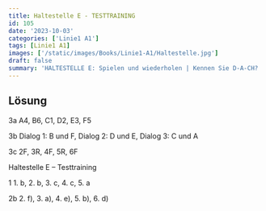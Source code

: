 ```yaml
---
title: Haltestelle E - TESTTRAINING
id: 105
date: '2023-10-03'
categories: ['Linie1 A1']
tags: [Linie1 A1]
images: ['/static/images/Books/Linie1-A1/Haltestelle.jpg']
draft: false
summary: 'HALTESTELLE E: Spielen und wiederholen | Kennen Sie D-A-CH? | TESTTRAINING: Hören | Sprechen'
---
```


## Lösung

3a A4, B6, C1, D2, E3, F5

3b Dialog 1: B und F, Dialog 2: D und E, Dialog 3: C und A

3c 2F, 3R, 4F, 5R, 6F

Haltestelle E – Testtraining

1 1\. b, 2\. b, 3\. c, 4\. c, 5\. a

2b 2\. f), 3\. a), 4\. e), 5\. b), 6\. d)
